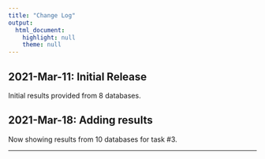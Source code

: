 ```yaml
---
title: "Change Log"
output: 
  html_document: 
    highlight: null
    theme: null
---
```


## 2021-Mar-11: Initial Release

Initial results provided from 8 databases.


## 2021-Mar-18: Adding results

Now showing results from 10 databases for task #3.

------

